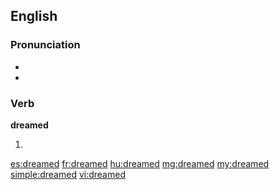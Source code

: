 ==English==

===Pronunciation===
* {{IPA|/ˈdriːmd/}}
* {{audio|en-us-dreamed.ogg|Audio (US)}}

===Verb===
'''dreamed'''

# {{past of|[[dream]]}}

[[es:dreamed]]
[[fr:dreamed]]
[[hu:dreamed]]
[[mg:dreamed]]
[[my:dreamed]]
[[simple:dreamed]]
[[vi:dreamed]]